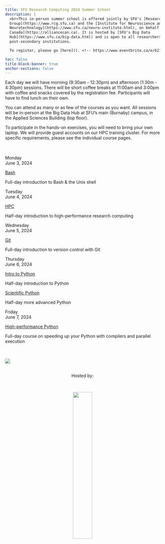 ```yaml
---
title: SFU Research Computing 2024 Summer School
description: |
  <br>This in-person summer school is offered jointly by SFU's [Research Computing
  Group](https://www.rcg.sfu.ca) and the [Institute for Neuroscience and
  Neurotechnology](https://www.sfu.ca/neuro-institute.html), on behalf of the [Digital Research Alliance of
  Canada](https://alliancecan.ca). It is hosted by [SFU's Big Data
  Hub](https://www.sfu.ca/big-data.html) and is open to all researchers at SFU and other Canadian
  post-secondary institutions.

  To register, please go [here](). <!-- https://www.eventbrite.ca/e/621174077387 -->

toc: false
title-block-banner: true
anchor-sections: false
---
```



<!-- SFU's Research Computing 2024 Summer School will be held on June 3-7 (full week), organized  with -->
<!-- {:target="_blank"} and -->
<!-- hosted by [SFU's Big Data Hub](https://www.sfu.ca/big-data.html){:target="_blank"}. -->








Each day we will have morning (9:30am - 12:30pm) and afternoon (1:30m - 4:30pm) sessions. There will be short
coffee breaks at 11:00am and 3:00pm with coffee and snacks covered by the registration fee. Participants will
have to find lunch on their own.

You can attend as many or as few of the courses as you want. All sessions will be in-person at the Big Data
Hub at SFU's main (Burnaby) campus, in the Applied Sciences Building (top floor).

<!-- You can attend as many or as few of the courses as you want. All sessions will be in the [Big Data Hub's -->
<!-- Presentation Studio](https://www.google.com/maps/place/SFU's+Big+Data+Hub/@49.2773182,-122.9170329,17z/data=!3m2!4b1!5s0x548679bf1759cda7:0x9fd3f3a25f691ba2!4m6!3m5!1s0x548679bf1a2d718b:0x9c74a8237eb2fc82!8m2!3d49.2773147!4d-122.914458!16s%2Fg%2F11h9qf0qbw) (ASB 10900). -->

To participate in the hands-on exercises, you will need to bring your own laptop. We will provide guest
accounts on our HPC training cluster. For more specific requirements, please see the individual course
pages. <br><br><br>

:::{layout="[[2.5, 10], [2.5, 10], [2.5, 10], [2.5, 5, 5], [2.5, 10]]"}

:::{.card-body}

:::{.date}

Monday<br>June 3, 2024

:::

:::

:::{.card .mb-3}

:::{.card-body}

[Bash](/bash.qmd){.card-title .stretched-link}

[Full-day introduction to Bash & the Unix shell]{.text-muted}

:::

:::

:::{.card-body}

:::{.date}

Tuesday<br>June 4, 2024

:::

:::

:::{.card .mb-3}

:::{.card-body}

[HPC](/hpc.qmd){.card-title .stretched-link}

[Half-day introduction to high-performance research computing]{.text-muted}

:::

:::

:::{.card-body}

:::{.date}

Wednesday<br>June 5, 2024

:::

:::

:::{.card .mb-3}

:::{.card-body}

[Git](/git.qmd){.card-title .stretched-link}

[Full-day introduction to version control with Git]{.text-muted}

:::

:::

:::{.card-body}

:::{.date}


<!-- last two days: intro Python + scientific Python: numpy pandas, maybe parallel Python, also Python -->
<!-- debugging, e.g. https://docs.python.org/3/library/pdb.html -->

Thursday<br>June 6, 2024

:::

:::

:::{.card .mb-3}

:::{.card-body}

[Intro to Python](/pythonintro.qmd){.card-title .stretched-link}

[Half-day introduction to Python]{.text-muted}

:::

:::

:::{.card .mb-3}

:::{.card-body}

[Scientific Python](/pythonscientific.qmd){.card-title .stretched-link}

[Half-day more advanced Python]{.text-muted}

:::

:::

:::{.card-body}

:::{.date}

Friday<br>June 7, 2024

:::

:::

:::{.card .mb-3}

:::{.card-body}

[High-performance Python](/pythonhpc.qmd){.card-title .stretched-link}

[Full-day course on speeding up your Python with compilers and parallel execution]{.text-muted}

:::

:::

:::

<br><br>
![](/img/sfudrac.png){fig-alt="frontlogo"}

<br>
<center>Hosted by:</center>
<br>

<center>![](/img/bigdata_logo.png){fig-alt="frontlogo" width="35%"}</center>
